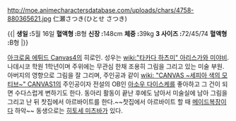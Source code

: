 http://moe.animecharactersdatabase.com/uploads/chars/4758-880365621.jpg
仁瀬さつき(ひとせ さつき)

{{|
'''생일 : '''5월 16일
'''혈액형 : '''B형
'''신장 : '''148cm
'''체중 : '''39kg
'''3 사이즈 : '''72/45/74
'''혈액형 : '''B형
|}}

[[아크로움 에튀드 Canvas4]]의 히로인. 성우는 [[wiki:"타카다 하츠미" 아리스가와 미야비]].
나데시코 학원 1학년이며 주위에는 무관심 한채 조용히 그림을 그리고 있는 미술 부원. 아버지의 영향으로 그림을 잘 그리며,
주인공과 같이 [[wiki: "CANVAS ~세피아 색의 모티브~" CANVAS1]]의 주인공이자 전설의 OB인 [[아소우 다이스케]]를 좋아하고 그 건이 되면 수다스럽게 변하기도 한다.
동아리 활동이 끝난 후에도 남아서 미술실에 남아 그림을 그리고 난 뒤 찻집에서 아르바이트를 한다.~~찻집에서 아르바이트 할 때 [[메이드]]복장이다 하악~~
동생으로는 [[히토세 미츠바]]가 있다.
